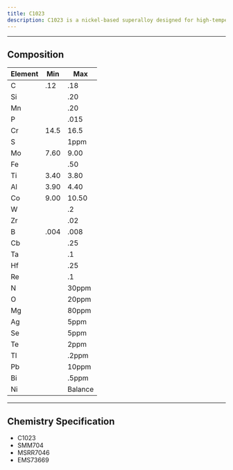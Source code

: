 ```yaml
---
title: C1023
description: C1023 is a nickel-based superalloy designed for high-temperature applications in gas turbines. C1023's combination of high-temperature strength and specific composition makes it valuable for critical components in aerospace applications. However, its high strength can pose challenges in manufacturing, which can be addressed through specialized heat treatment processes.
---
```


---

## Composition

| Element | Min  | Max     |
| ------- | ---- | ------- |
| C       | .12  | .18     |
| Si      |      | .20     |
| Mn      |      | .20     |
| P       |      | .015    |
| Cr      | 14.5 | 16.5    |
| S       |      | 1ppm    |
| Mo      | 7.60 | 9.00    |
| Fe      |      | .50     |
| Ti      | 3.40 | 3.80    |
| Al      | 3.90 | 4.40    |
| Co      | 9.00 | 10.50   |
| W       |      | .2      |
| Zr      |      | .02     |
| B       | .004 | .008    |
| Cb      |      | .25     |
| Ta      |      | .1      |
| Hf      |      | .25     |
| Re      |      | .1      |
| N       |      | 30ppm   |
| O       |      | 20ppm   |
| Mg      |      | 80ppm   |
| Ag      |      | 5ppm    |
| Se      |      | 5ppm    |
| Te      |      | 2ppm    |
| Tl      |      | .2ppm   |
| Pb      |      | 10ppm   |
| Bi      |      | .5ppm   |
| Ni      |      | Balance |

---

## Chemistry Specification

- C1023
- SMM704
- MSRR7046
- EMS73669
